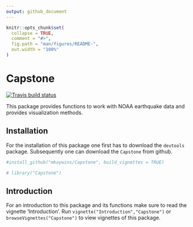 ```yaml
---
output: github_document
---
```


<!-- README.md is generated from README.Rmd. Please edit that file -->

```r
knitr::opts_chunk$set(
  collapse = TRUE,
  comment = "#>",
  fig.path = "man/figures/README-",
  out.width = "100%"
)
```
# Capstone

<!-- badges: start -->
[![Travis build status](https://travis-ci.org/mkaywins/Capstone_project.svg?branch=master)](https://travis-ci.org/mkaywins/Capstone_project)
<!-- badges: end -->

This package provides functions to work with NOAA earthquake data and provides visualization methods.

## Installation

For the installation of this package one first has to download the `devtools` package. Subsequently one can download the `Capstone` from github.

``` r
#install_github("mkaywins/Capstone", build_vignettes = TRUE)

# library("Capstone")
```

## Introduction

For an introduction to this package and its functions make sure to read the vignette 'Introduction'.
Run `vignette("Introduction","Capstone")` or `browseVignettes("Capstone")` to view vignettes of this package.

